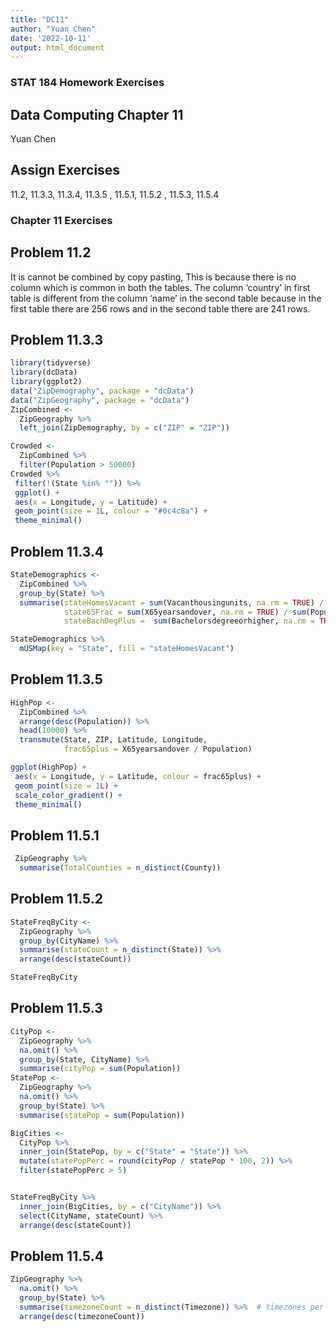 ```yaml
---
title: "DC11"
author: "Yuan Chen"
date: '2022-10-11'
output: html_document
---
```

### STAT 184 Homework Exercises

##  Data Computing Chapter 11

Yuan Chen

##  Assign Exercises 

11.2, 11.3.3, 11.3.4, 11.3.5 , 11.5.1, 11.5.2 , 11.5.3, 11.5.4

### Chapter 11 Exercises

##  Problem 11.2

It is cannot be combined by copy pasting, This is because there is no column which is common in both the tables. The column 'country' in first table is different from the column 'name' in the second table because in the first table there are 256 rows and in the second table there are 241 rows.

##  Problem 11.3.3
```r
library(tidyverse)
library(dcData)
library(ggplot2)
data("ZipDemography", package = "dcData")
data("ZipGeography", package = "dcData")
ZipCombined <- 
  ZipGeography %>%
  left_join(ZipDemography, by = c("ZIP" = "ZIP"))
```


```r
Crowded <- 
  ZipCombined %>%
  filter(Population > 50000) 
Crowded %>%
 filter(!(State %in% "")) %>%
 ggplot() +
 aes(x = Longitude, y = Latitude) +
 geom_point(size = 1L, colour = "#0c4c8a") +
 theme_minimal()
```

##  Problem 11.3.4

```r
StateDemographics <- 
  ZipCombined %>%
  group_by(State) %>%
  summarise(stateHomesVacant = sum(Vacanthousingunits, na.rm = TRUE) / sum(Totalhousingunits, na.rm = TRUE), 
            state65Frac = sum(X65yearsandover, na.rm = TRUE) / sum(Population, na.rm = TRUE), 
            stateBachDegPlus =  sum(Bachelorsdegreeorhigher, na.rm = TRUE) / sum(Population, na.rm = TRUE))
```

```r
StateDemographics %>%
  mUSMap(key = "State", fill = "stateHomesVacant")
```



##  Problem 11.3.5

```r
HighPop <- 
  ZipCombined %>%
  arrange(desc(Population)) %>%
  head(10000) %>%
  transmute(State, ZIP, Latitude, Longitude,
            frac65plus = X65yearsandover / Population)

ggplot(HighPop) +
 aes(x = Longitude, y = Latitude, colour = frac65plus) +
 geom_point(size = 1L) +
 scale_color_gradient() +
 theme_minimal()
```



##  Problem 11.5.1
```r
 ZipGeography %>%
  summarise(TotalCounties = n_distinct(County))
```

##  Problem 11.5.2
```r
StateFreqByCity <-  
  ZipGeography %>%
  group_by(CityName) %>%
  summarise(stateCount = n_distinct(State)) %>%
  arrange(desc(stateCount))

StateFreqByCity
```
##  Problem 11.5.3
```r
CityPop <- 
  ZipGeography %>%
  na.omit() %>%
  group_by(State, CityName) %>%
  summarise(cityPop = sum(Population)) 
StatePop <- 
  ZipGeography %>%
  na.omit() %>%
  group_by(State) %>%
  summarise(statePop = sum(Population))  

BigCities <- 
  CityPop %>%
  inner_join(StatePop, by = c("State" = "State")) %>%
  mutate(statePopPerc = round(cityPop / statePop * 100, 2)) %>%
  filter(statePopPerc > 5)


StateFreqByCity %>%
  inner_join(BigCities, by = c("CityName")) %>%
  select(CityName, stateCount) %>%
  arrange(desc(stateCount))
```
##  Problem 11.5.4
```r
ZipGeography %>%
  na.omit() %>%
  group_by(State) %>%
  summarise(timezoneCount = n_distinct(Timezone)) %>%  # timezones per state
  arrange(desc(timezoneCount))
```